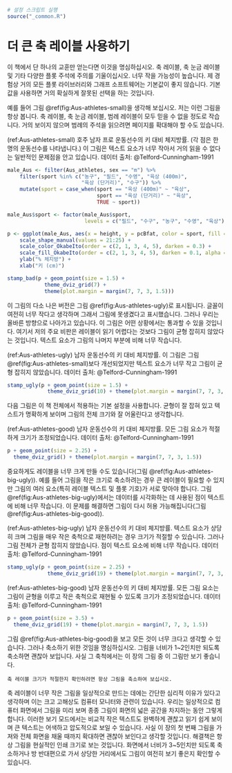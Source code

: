 ```r
# 설정 스크립트 실행
source("_common.R")
```

# 더 큰 축 레이블 사용하기 {#small-axis-labels}

이 책에서 단 하나의 교훈만 얻는다면 이것을 명심하십시오. 축 레이블, 축 눈금 레이블 및 기타 다양한 플롯 주석에 주의를 기울이십시오. 너무 작을 가능성이 높습니다. 제 경험상 거의 모든 플롯 라이브러리와 그래프 소프트웨어는 기본값이 좋지 않습니다. 기본값을 사용하면 거의 확실하게 잘못된 선택을 하는 것입니다.

예를 들어 그림 \@ref(fig:Aus-athletes-small)을 생각해 보십시오. 저는 이런 그림을 항상 봅니다. 축 레이블, 축 눈금 레이블, 범례 레이블이 모두 믿을 수 없을 정도로 작습니다. 거의 보이지 않으며 범례의 주석을 읽으려면 페이지를 확대해야 할 수도 있습니다.

(ref:Aus-athletes-small) 호주 남자 프로 운동선수의 키 대비 체지방률. (각 점은 한 명의 운동선수를 나타냅니다.) 이 그림은 텍스트 요소가 너무 작아서 거의 읽을 수 없다는 일반적인 문제점을 안고 있습니다. 데이터 출처: @Telford-Cunningham-1991

```r
male_Aus <- filter(Aus_athletes, sex == "m") %>%
    filter(sport %in% c("농구", "필드", "수영", "육상 (400m)",
                        "육상 (단거리)", "수구")) %>%
    mutate(sport = case_when(sport == "육상 (400m)" ~ "육상",
                             sport == "육상 (단거리)" ~ "육상",
                             TRUE ~ sport))

male_Aus$sport <- factor(male_Aus$sport,
                         levels = c("필드", "수구", "농구", "수영", "육상"))

p <- ggplot(male_Aus, aes(x = height, y = pcBfat, color = sport, fill = sport, shape = sport)) +
    scale_shape_manual(values = 21:25) +
    scale_color_OkabeIto(order = c(2, 1, 3, 4, 5), darken = 0.3) +
    scale_fill_OkabeIto(order = c(2, 1, 3, 4, 5), darken = 0.1, alpha = 0.7) +
    ylab("% 체지방") +
    xlab("키 (cm)")

stamp_bad(p + geom_point(size = 1.5) +
            theme_dviz_grid(7) +
            theme(plot.margin = margin(7, 7, 3, 1.5)))
```

이 그림의 다소 나은 버전은 그림 \@ref(fig:Aus-athletes-ugly)로 표시됩니다. 글꼴이 여전히 너무 작다고 생각하며 그래서 그림에 못생겼다고 표시했습니다. 그러나 우리는 올바른 방향으로 나아가고 있습니다. 이 그림은 어떤 상황에서는 통과할 수 있을 것입니다. 여기서 저의 주요 비판은 레이블이 읽기 어렵다는 것보다 그림이 균형 잡히지 않았다는 것입니다. 텍스트 요소가 그림의 나머지 부분에 비해 너무 작습니다.

(ref:Aus-athletes-ugly) 남자 운동선수의 키 대비 체지방률. 이 그림은 그림 \@ref(fig:Aus-athletes-small)보다 개선되었지만 텍스트 요소가 너무 작고 그림이 균형 잡히지 않았습니다. 데이터 출처: @Telford-Cunningham-1991

```r
stamp_ugly(p + geom_point(size = 1.5) +
             theme_dviz_grid(10) + theme(plot.margin = margin(7, 7, 3, 1.5)))
```


다음 그림은 이 책 전체에서 적용하는 기본 설정을 사용합니다. 균형이 잘 잡혀 있고 텍스트가 명확하게 보이며 그림의 전체 크기와 잘 어울린다고 생각합니다.

(ref:Aus-athletes-good) 남자 운동선수의 키 대비 체지방률. 모든 그림 요소가 적절하게 크기가 조정되었습니다. 데이터 출처: @Telford-Cunningham-1991

```r
p + geom_point(size = 2.25) +
  theme_dviz_grid() + theme(plot.margin = margin(7, 7, 3, 1.5))
```

중요하게도 레이블을 너무 크게 만들 수도 있습니다(그림 \@ref(fig:Aus-athletes-big-ugly)). 예를 들어 그림을 작은 크기로 축소하려는 경우 큰 레이블이 필요할 수 있지만 그림의 여러 요소(특히 레이블 텍스트 및 플롯 기호)가 서로 맞아야 합니다. 그림 \@ref(fig:Aus-athletes-big-ugly)에서는 데이터를 시각화하는 데 사용된 점이 텍스트에 비해 너무 작습니다. 이 문제를 해결하면 그림이 다시 허용 가능해집니다(그림 \@ref(fig:Aus-athletes-big-good)).

(ref:Aus-athletes-big-ugly) 남자 운동선수의 키 대비 체지방률. 텍스트 요소가 상당히 크며 그림을 매우 작은 축척으로 재현하려는 경우 크기가 적절할 수 있습니다. 그러나 그림 전체가 균형 잡히지 않았습니다. 점이 텍스트 요소에 비해 너무 작습니다. 데이터 출처: @Telford-Cunningham-1991

```r
stamp_ugly(p + geom_point(size = 2.25) +
             theme_dviz_grid(19) + theme(plot.margin = margin(7, 7, 3, 1.5)))
```


(ref:Aus-athletes-big-good) 남자 운동선수의 키 대비 체지방률. 모든 그림 요소는 그림이 균형을 이루고 작은 축척으로 재현될 수 있도록 크기가 조정되었습니다. 데이터 출처: @Telford-Cunningham-1991

```r
p + geom_point(size = 3.5) +
  theme_dviz_grid(19) + theme(plot.margin = margin(7, 7, 3, 1.5))
```

그림 \@ref(fig:Aus-athletes-big-good)을 보고 모든 것이 너무 크다고 생각할 수 있습니다. 그러나 축소하기 위한 것임을 명심하십시오. 그림을 너비가 1~2인치만 되도록 축소하면 괜찮아 보입니다. 사실 그 축척에서는 이 장의 그림 중 이 그림만 보기 좋습니다.

```block
축 레이블 크기가 적절한지 확인하려면 항상 그림을 축소하여 보십시오.
```

축 레이블이 너무 작은 그림을 일상적으로 만드는 데에는 간단한 심리적 이유가 있다고 생각하며 이는 크고 고해상도 컴퓨터 모니터와 관련이 있습니다. 우리는 일상적으로 컴퓨터 화면에서 그림을 미리 보며 종종 그림이 화면의 넓은 공간을 차지하는 동안 그렇게 합니다. 이러한 보기 모드에서는 비교적 작은 텍스트도 완벽하게 괜찮고 읽기 쉽게 보이며 큰 텍스트는 어색하고 압도적으로 보일 수 있습니다. 사실 이 장의 첫 번째 그림을 가져와 전체 화면을 채울 때까지 확대하면 괜찮아 보인다고 생각할 것입니다. 해결책은 항상 그림을 현실적인 인쇄 크기로 보는 것입니다. 화면에서 너비가 3~5인치만 되도록 축소하거나 방 반대편으로 가서 상당한 거리에서도 그림이 여전히 보기 좋은지 확인할 수 있습니다.
